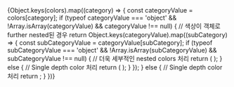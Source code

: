 
<Meta title='Colors' />

<ColorPalette>
  {Object.keys(colors).map((category) => {
    const categoryValue = colors[category];
    if (typeof categoryValue === 'object' && !Array.isArray(categoryValue) && categoryValue !== null) {
      // 색상이 객체로 further nested된 경우
      return Object.keys(categoryValue).map((subCategory) => {
        const subCategoryValue = categoryValue[subCategory];
        if (typeof subCategoryValue === 'object' && !Array.isArray(subCategoryValue) && subCategoryValue !== null) {
          // 더욱 세부적인 nested colors 처리
          return (
            <ColorItem
              key={`${category}-${subCategory}`}
              title={`theme.color.${category}.${subCategory}`}
              subtitle={`${subCategory} colors of ${category}`}
              colors={subCategoryValue}
            />
          );
        } else {
          // Single depth color 처리
          return (
            <ColorItem
              key={`${category}-${subCategory}`}
              title={`theme.color.${category}.${subCategory}`}
              subtitle={`${category} ${subCategory}`}
              colors={{ [subCategory]: subCategoryValue }}
            />
          );
        }
      });
    } else {
      // Single depth color 처리
      return <ColorItem key={category} title={`theme.color.${category}`} subtitle={`${category}`} colors={{ [category]: categoryValue }} />;
    }
  })}
</ColorPalette>
